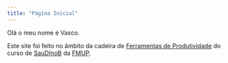 ```yaml
---
title: "Página Inicial"
---
```


Olá o meu nome é Vasco.

Este site foi feito no âmbito da cadeira de [Ferramentas de Produtividade](https://sigarra.up.pt/fmup/pt/ucurr_geral.ficha_uc_view?pv_ocorrencia_id=535985) do curso de [SauDInoB](https://sigarra.up.pt/fmup/pt/cur_geral.cur_view?pv_ano_lectivo=2024&pv_origem=CUR&pv_tipo_cur_sigla=L&pv_curso_id=30781) da [FMUP](https://sigarra.up.pt/fmup/pt/web_page.inicial).
